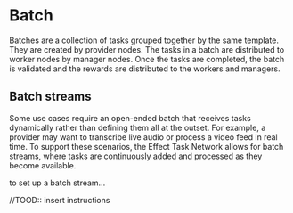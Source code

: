 # Batch
Batches are a collection of tasks grouped together by the same template. They are created by provider nodes. The tasks in a batch are distributed to worker nodes by manager nodes. Once the tasks are completed, the batch is validated and the rewards are distributed to the workers and managers.

## Batch streams
Some use cases require an open-ended batch that receives tasks dynamically rather than defining them all at the outset. For example, a provider may want to transcribe live audio or process a video feed in real time. To support these scenarios, the Effect Task Network allows for batch streams, where tasks are continuously added and processed as they become available.

to set up a batch stream...

//TOOD:: insert instructions
